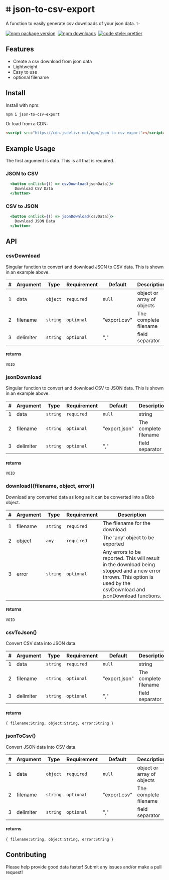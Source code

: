 

# ⌗ json-to-csv-export
A function to easily generate csv downloads of your json data. ✨

[![npm package version](https://badge.fury.io/js/json-to-csv-export.svg)](https://www.npmjs.com/package/json-to-csv-export)&nbsp;
[![npm downloads](https://img.shields.io/npm/dm/json-to-csv-export)](https://www.npmjs.com/package/json-to-csv-export)&nbsp;
[![code style: prettier](https://img.shields.io/badge/code_style-prettier-ff69b4.svg)](https://prettier.io)


<Head>
  <title>json-to-csv-export</title>
</Head>

## Features
- Create a csv download from json data
- Lightweight
- Easy to use
- optional filename

## Install

Install with npm:
```sh
npm i json-to-csv-export
```
Or load from a CDN:
```html
<script src="https://cdn.jsdelivr.net/npm/json-to-csv-export"></script>
```

## Example Usage
The first argument is data. This is all that is required.

### JSON to CSV
```.jsx
  <button onClick={() => csvDownload(jsonData)}>
    Download CSV Data
  </button>
```

### CSV to JSON
```.jsx
  <button onClick={() => jsonDownload(csvData)}>
    Download JSON Data
  </button>
```

## API

### csvDownload
Singular function to convert and download JSON to CSV data. This is shown in an example above.

| #   | Argument  | Type     | Requirement | Default      | Description                |
| --- | --------- | -------- | ----------- | ------------ | -------------------------- |
| 1   | data      | `object` | `required`  | `null`       | object or array of objects |
| 2   | filename  | `string` | `optional`  | "export.csv" | The complete filename      |
| 3   | delimiter | `string` | `optional`  | ","          | field separator            |

#### returns
```
VOID
```

### jsonDownload
Singular function to convert and download CSV to JSON data. This is shown in an example above.

| #   | Argument  | Type     | Requirement | Default        | Description                 |
| --- | --------- | -------- | ----------- | ------------   | --------------------------  |
| 1   | data      | `string` | `required`  | `null`         | string                      |
| 2   | filename  | `string` | `optional`  | "export.json"  | The complete filename       |
| 3   | delimiter | `string` | `optional`  | ","            | field separator             |

#### returns
```
VOID
```

### download({filename, object, error})
Download any converted data as long as it can be converted into a Blob object.

| #   | Argument  | Type     | Requirement | Description                      |
| --- | --------- | -------- | ----------- | --------------------------       |
| 1   | filename  | `string` | `required`  | The filename for the download    |
| 2   | object    | `any` | `required`     | The 'any' object to be exported |                      |
| 3   | error     | `string` | `optional`  | Any errors to be reported. This will result in the download being stopped and a new error thrown. This option is used by the csvDownload and jsonDownload functions.            |
#### returns
```
VOID
```

### csvToJson()
Convert CSV data into JSON data.

| #   | Argument  | Type     | Requirement | Default        | Description                 |
| --- | --------- | -------- | ----------- | ------------   | --------------------------  |
| 1   | data      | `string` | `required`  | `null`         | string                      |
| 2   | filename  | `string` | `optional`  | "export.json"  | The complete filename       |
| 3   | delimiter | `string` | `optional`  | ","            | field separator             |
#### returns
```
{ filename:String, object:String, error:String }
```

### jsonToCsv()
Convert JSON data into CSV data.

| #   | Argument  | Type     | Requirement | Default      | Description                |
| --- | --------- | -------- | ----------- | ------------ | -------------------------- |
| 1   | data      | `object` | `required`  | `null`       | object or array of objects |
| 2   | filename  | `string` | `optional`  | "export.csv" | The complete filename      |
| 3   | delimiter | `string` | `optional`  | ","          | field separator            |

#### returns
```
{ filename:String, object:String, error:String }
```

## Contributing

Please help provide good data faster! Submit any issues and/or make a pull request!